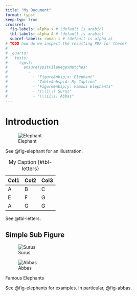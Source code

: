 ```yaml
---
title: "My Document"
format: typst
keep-typ: true
crossref:
  fig-labels: alpha x # (default is arabic)
  tbl-labels: alpha A # (default is arabic)
  subref-labels: roman i # (default is alpha a)
# TODO how do we inspect the resulting PDF for these?
#
# _quarto:
#   tests:
#     typst:
#       ensureTypstFileRegexMatches:
#         - 
#           - "Figure&nbsp;x: Elephant"
#           - "Table&nbsp;A: My Caption"
#           - "Figure&nbsp;y: Famous Elephants"
#           - "\\(i\\) Surus"
#           - "\\(ii\\) Abbas"
---
```


# Introduction

![Elephant](img/painter.jpg){#fig-elephant}

See @fig-elephant for an illustration.

| Col1 | Col2 | Col3 |
| ---- | ---- | ---- |
| A    | B    | C    |
| E    | F    | G    |
| A    | G    | G    |

: My Caption {#tbl-letters}

See @tbl-letters.

## Simple Sub Figure

::: {#fig-elephants layout-ncol="2"}
![Surus](img/surus.jpg){#fig-surus}

![Abbas](img/abbas.jpg){#fig-abbas}

Famous Elephants
:::

See @fig-elephants for examples. In particular, @fig-abbas.